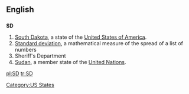 {{see|.sd}}

==English==

==={{abbreviation}}===
'''SD'''

# [[South Dakota]], a state of the [[United States of America]].
# [[standard deviation|Standard deviation]], a mathematical measure of the spread of a list of numbers
# Sheriff's Department
#[[Sudan]], a member state of the [[United Nations]].


[[Category:US States]]

[[pl:SD]]
[[tr:SD]]